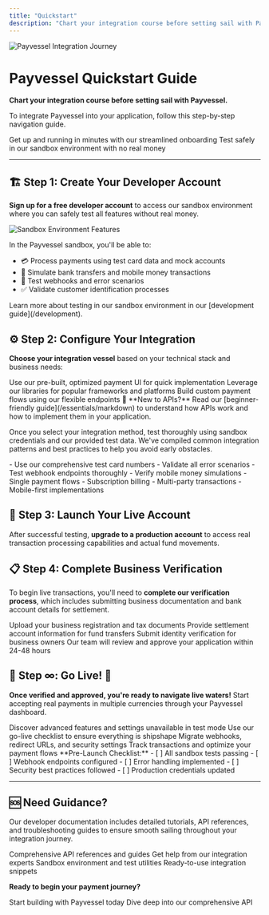 ```yaml
---
title: "Quickstart"
description: "Chart your integration course before setting sail with Payvessel"
---
```


<img
  src="https://www.payvessel.com/hero-image-three.png"
  alt="Payvessel Integration Journey"
/>

# Payvessel Quickstart Guide

**Chart your integration course before setting sail with Payvessel.**

To integrate Payvessel into your application, follow this step-by-step navigation guide.

<CardGroup cols={2}>
  <Card title="⚡ Fast Setup" icon="bolt">
    Get up and running in minutes with our streamlined onboarding
  </Card>
  <Card title="🔒 Secure Testing" icon="shield-check">
    Test safely in our sandbox environment with no real money
  </Card>
</CardGroup>

***

## 🏗️ Step 1: Create Your Developer Account
**Sign up for a free developer account** to access our sandbox environment where you can safely test all features without real money.

<Frame>
  <img src="/images/checks-passed.png" alt="Sandbox Environment Features" />
</Frame>

In the Payvessel sandbox, you'll be able to:
- 💳 Process payments using test card data and mock accounts
- 🏦 Simulate bank transfers and mobile money transactions
- 🔔 Test webhooks and error scenarios
- ✅ Validate customer identification processes

<Tip>
Learn more about testing in our sandbox environment in our [development guide](/development).
</Tip>

## ⚙️ Step 2: Configure Your Integration
**Choose your integration vessel** based on your technical stack and business needs:

<CardGroup cols={3}>
  <Card title="Payvessel Checkout" icon="credit-card" href="/api-reference/endpoint/create">
    Use our pre-built, optimized payment UI for quick implementation
  </Card>
  <Card title="SDKs & Plugins" icon="code" href="/essentials/code">
    Leverage our libraries for popular frameworks and platforms
  </Card>
  <Card title="Direct API Integration" icon="plug" href="/api-reference/introduction">
    Build custom payment flows using our flexible endpoints
  </Card>
</CardGroup>

<Warning>
📘 **New to APIs?**
Read our [beginner-friendly guide](/essentials/markdown) to understand how APIs work and how to implement them in your application.
</Warning>

Once you select your integration method, test thoroughly using sandbox credentials and our provided test data. We've compiled common integration patterns and best practices to help you avoid early obstacles.

<AccordionGroup>
  <Accordion icon="flask" title="Testing Best Practices">
    - Use our comprehensive test card numbers
    - Validate all error scenarios
    - Test webhook endpoints thoroughly
    - Verify mobile money simulations
  </Accordion>
  <Accordion icon="book" title="Integration Patterns">
    - Single payment flows
    - Subscription billing
    - Multi-party transactions
    - Mobile-first implementations
  </Accordion>
</AccordionGroup>

## 🚀 Step 3: Launch Your Live Account
After successful testing, **upgrade to a production account** to access real transaction processing capabilities and actual fund movements.

## 📋 Step 4: Complete Business Verification
To begin live transactions, you'll need to **complete our verification process**, which includes submitting business documentation and bank account details for settlement.

<Steps>
  <Step title="Submit Business Documents">
    Upload your business registration and tax documents
  </Step>
  <Step title="Verify Banking Details">
    Provide settlement account information for fund transfers
  </Step>
  <Step title="Complete KYC Process">
    Submit identity verification for business owners
  </Step>
  <Step title="Wait for Approval">
    Our team will review and approve your application within 24-48 hours
  </Step>
</Steps>

## 🌟 Step ∞: Go Live! 🚀
**Once verified and approved, you're ready to navigate live waters!** Start accepting real payments in multiple currencies through your Payvessel dashboard.

<CardGroup cols={2}>
  <Card title="🎯 Explore Dashboard" icon="chart-line">
    Discover advanced features and settings unavailable in test mode
  </Card>
  <Card title="✅ Review Integration" icon="list-check">
    Use our go-live checklist to ensure everything is shipshape
  </Card>
  <Card title="🔄 Transfer Configurations" icon="arrows-rotate">
    Migrate webhooks, redirect URLs, and security settings
  </Card>
  <Card title="📊 Monitor Performance" icon="gauge-high">
    Track transactions and optimize your payment flows
  </Card>
</CardGroup>

<Note>
**Pre-Launch Checklist:**
- [ ] All sandbox tests passing
- [ ] Webhook endpoints configured
- [ ] Error handling implemented
- [ ] Security best practices followed
- [ ] Production credentials updated
</Note>

***

## 🆘 Need Guidance?

Our developer documentation includes detailed tutorials, API references, and troubleshooting guides to ensure smooth sailing throughout your integration journey.

<CardGroup cols={2}>
  <Card title="📚 Support" icon="book-open" href="/api-reference/introduction">
    Comprehensive API references and guides
  </Card>
  <Card title="💬 Developer Support" icon="comments" href="https://support.payvessel.com">
    Get help from our integration experts
  </Card>
  <Card title="🧪 Testing Tools" icon="vial" href="/development">
    Sandbox environment and test utilities
  </Card>
  <Card title="📖 Code Examples" icon="code" href="/essentials/code">
    Ready-to-use integration snippets
  </Card>
</CardGroup>

<div style={{textAlign: 'center', marginTop: '2rem'}}>
  
**Ready to begin your payment journey?**

<CardGroup cols={2}>
  <Card title="🚀 Create Developer Account" icon="user-plus" href="https://dashboard.payvessel.com/signup">
    Start building with Payvessel today
  </Card>
  <Card title="📖 Explore API Docs" icon="book" href="/api-reference/introduction">
    Dive deep into our comprehensive API
  </Card>
</CardGroup>

</div>
